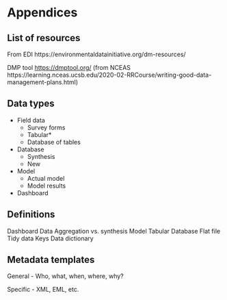 # Appendices {#appendices}

## List of resources

From EDI https://environmentaldatainitiative.org/dm-resources/

DMP tool <https://dmptool.org/> (from NCEAS https://learning.nceas.ucsb.edu/2020-02-RRCourse/writing-good-data-management-plans.html)

## Data types

* Field data
     * Survey forms
     * Tabular*
     * Database of tables
* Database 
     * Synthesis
     * New
* Model
     * Actual model
     * Model results
* Dashboard

## Definitions

Dashboard
Data
Aggregation vs. synthesis
Model
Tabular
Database
Flat file
Tidy data
Keys
Data dictionary

## Metadata templates

General - Who, what, when, where, why?

Specific - XML, EML, etc.
